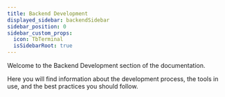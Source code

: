 ```yaml
---
title: Backend Development
displayed_sidebar: backendSidebar
sidebar_position: 0
sidebar_custom_props:
  icon: TbTerminal
  isSidebarRoot: true
---
```


Welcome to the Backend Development section of the documentation.

Here you will find information about the development process, the tools in use, and the best practices you should follow.